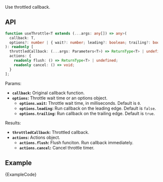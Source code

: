 
Use throttled callback.

## API

```ts
function useThrottle<T extends (...args: any[]) => any>(
  callback: T,
  options?: number | { wait?: number; leading?: boolean; trailing?: boolean }
): readonly [
  throttledCallback: (...args: Parameters<T>) => ReturnType<T> | undefined,
  actions: {
    readonly flush: () => ReturnType<T> | undefined;
    readonly cancel: () => void;
  }
];
```

Params:

- **`callback`:** Original callback function.
- **`options`:** Throttle wait time or an options object.
  - **`options.wait`:** Throttle wait time, in milliseconds. Default is `0`.
  - **`options.leading`:** Run callback on the leading edge. Default is `false`.
  - **`options.trailing`:** Run callback on the trailing edge. Default is `true`.

Results:

- **`throttledCallback`:** Throttled callback.
- **`actions`:** Actions object.
  - **`actions.flush`:** Flush funciton. Run callback immediately.
  - **`actions.cancel`:** Cancel throttle timer.

## Example

<ExampleBlock>
  <Example />
</ExampleBlock>
<CodeBlock language="tsx">{ExampleCode}</CodeBlock>
